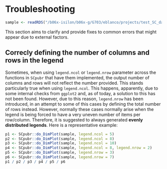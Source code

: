 # Troubleshooting {-}

```r
sample <- readRDS("/b06x-isilon/b06x-g/G703/eblanco/projects/test_SC_datasets/sc_dataset.rds")
```

This section aims to clarify and provide fixes to common errors that might appear due to external factors.


## Correcly defining the number of columns and rows in the legend
Sometimes, when using `legend.ncol` or `legend.nrow` parameter across the functions in `SCpubr` that have them implemented, the output number of columns and rows will not reflect the number provided. This stands particularly true when using `legend.ncol`. This happens, apparently, due to some internal checks from `ggplot2` and, as of today, a solution to this has not been found. However, due to this reason, `legend.nrow` has been introduced, in an attempt to some of this cases by defining the total number of rows instead. However, normally these cases normally arise when the legend is being forced to have a very uneven number of items per row/column. Therefore, it is suggested to always generated **evenly distributed legends**. Here is a representative example:

```r
p1 <- SCpubr::do_DimPlot(sample, legend.ncol = 5)
p2 <- SCpubr::do_DimPlot(sample, legend.ncol = 8)
p3 <- SCpubr::do_DimPlot(sample, legend.ncol = 10)
p4 <- SCpubr::do_DimPlot(sample, legend.ncol = 8, legend.nrow = 2)
p5 <- SCpubr::do_DimPlot(sample, legend.nrow = 3)
p6 <- SCpubr::do_DimPlot(sample, legend.nrow = 7)
p1 / p2 / p3 / p4 / p5 / p6
```


